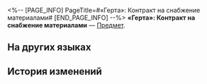 <%-- [PAGE_INFO]
PageTitle=#«Герта»: Контракт на снабжение материалами#
[END_PAGE_INFO] --%>
{{Предмет Инфобокс
|id          = 310006
|Изображение = Предмет «Герта»- Контракт на снабжение материалами.png
|Тип         = 
|Инвентарь   = Ценные предметы
|Редкость    = 4
|Эффект      = 
|Описание    = Договор о взаимопомощи между Гертой и экспрессом. Она поможет экспрессу, когда сможет, в обмен на сокровища, найденные на Пути Освоения.
}}
'''«Герта»: Контракт на снабжение материалами''' — [[Предмет]].

==На других языках==
{{На других языках
|en   = Herta Contract: Resource Supply
|zhs  = 黑塔&nbsp;•&nbsp;材料支持协议
|zht  = 黑塔•素材支援協議
|ja   = ヘルタ・素材支持協定
|ko   = 헤르타 • 재료 지원 협의
|es   = Herta - Contrato de apoyo material
|fr   = Contrat d'approvisionnement en ressources de Herta
|ru   = «Герта»: Контракт на снабжение материалами
|th   = Herta - สนับสนุนเสบียงวัสดุ
|vi   = Herta - Thoả Thuận Hỗ Trợ Nguyên Liệu
|de   = Hertas Vertrag – Ressourcenversorgung
|id   = Herta Contract: Resource Supply
|pt   = Contrato de Herta: Reabastecimento de Recursos
}}

==История изменений==
{{История изменений|3.5}}